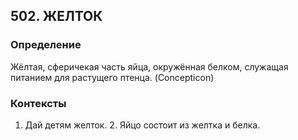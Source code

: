 ## 502. ЖЕЛТОК
### Определение
Жёлтая, сферичекая часть яйца, окружённая белком, служащая питанием для растущего птенца. (Concepticon)

### Контексты
1. Дай детям желток. 2. Яйцо состоит из желтка и белка.

